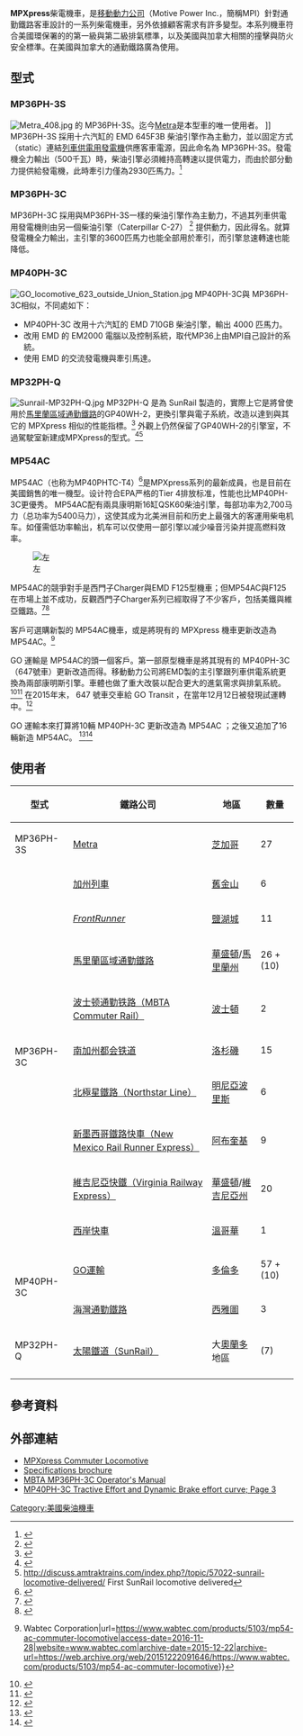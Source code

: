 {{鐵路車輛
|車輛名稱 = MPI MPXpress柴電機車
|公司色 = 
|圖像 = Trainroadrunner.jpg
|圖像說明 =  MP36PH-3C 在新墨西哥州
|輛數 = 
|編成 = 
|起動加速率 = 
|營運最高速度 = 
|設計最高速度 = {{convert|108|mph|km/h|abbr=on}}
|減速度（正常） = 
|減速度（緊急） =
|編成定員 = 
|載客量 = 
|編成長度 = 
|全長 = {{convert|68|ft|m|abbr=on}}
|全闊 = {{convert|10|ft|7.5|in|m|abbr=on}}
|全高 = {{convert|15|ft|6|in|m|abbr=on}}
|最大尺寸 = 
|編成重量 = 
|重量 = {{convert|285000|to|295000|lb|kg|abbr=on}}
|軌距 = {{RailGauge|ussg}}
|電化方式 = 
|輸出 = {{convert|3600|hp|kW|abbr=on}} (MP36PH-3S,3C)<br>{{convert|4000|hp|kW|abbr=on}} (MP40PH-3C)
|電動機輸出 = 
|編組輸出 = 
|齒輪比 = 
|驅動裝置 =
|控制裝置 = 
|制動方式 =
|保安裝置 = 
|製造商= Motive Power
|製造年份 = 2003年迄今
|備註 = 軸配置皆為Bo-Bo；牽引力：{{convert|88500|lbf|kN|abbr=on}} (起動時)<br>{{convert|78000|lbf|kN|abbr=on}} (連續出力)<br><ref>http://libraryarchives.metro.net/DPGTL/studies/2009-DMU-technology-investigation.pdf {{Wayback|url=http://libraryarchives.metro.net/DPGTL/studies/2009-DMU-technology-investigation.pdf |date=20201201015135 }} Page 16 of 30</ref>
}}
'''MPXpress'''柴電機車，是[[西屋制動公司|移動動力公司]]（Motive Power Inc.，簡稱MPI）針對通勤鐵路客車設計的一系列柴電機車，另外依據顧客需求有許多變型。本系列機車符合美國環保署的的第一級與第二級排氣標準，以及美國與加拿大相關的撞擊與防火安全標準。在美國與加拿大的通勤鐵路廣為使用。

==型式==

===MP36PH-3S===
[[File:Metra_408.jpg|thumb]] 的 MP36PH-3S。迄今[[Metra|Metra]]是本型車的唯一使用者。 ]]
MP36PH-3S 採用十六汽缸的 EMD 645F3B 柴油引擎作為主動力，並以固定方式（static）連結[[列车供电|列車供電用發電機]]供應客車電源，因此命名為 MP36PH-3S。發電機全力輸出（500千瓦）時，柴油引擎必須維持高轉速以提供電力，而由於部分動力提供給發電機，此時牽引力僅為2930匹馬力。<ref>{{cite web |url=http://www.ltk.com/projectexperiencedetails.aspx?SPN=LOCOMOTIVES |title=存档副本 |accessdate=2013-03-22 |deadurl=yes |archiveurl=https://www.webcitation.org/6SQFj36QF?url=http://www.ltk.com/projectexperiencedetails.aspx?SPN=LOCOMOTIVES |archivedate=2014-09-08 }}</ref>

===MP36PH-3C===
MP36PH-3C 採用與MP36PH-3S一樣的柴油引擎作為主動力，不過其列車供電用發電機則由另一個柴油引擎（Caterpillar C-27） <ref name="Bob Lex">{{cite journal|last=Lex|first=Robert|title=Northstar Commuter Rail MP36PH-3C Parts|journal=Parts List for MPXpress locomotives|date=29 September 2013|accessdate=7 October 2013}}</ref>  提供動力，因此得名。就算發電機全力輸出，主引擎的3600匹馬力也能全部用於牽引，而引擎怠速轉速也能降低。

===MP40PH-3C===
[[File:GO_locomotive_623_outside_Union_Station.jpg|thumb]] 
MP40PH-3C與 MP36PH-3C相似，不同處如下： 
* MP40PH-3C 改用十六汽缸的 EMD 710GB 柴油引擎，輸出 4000 匹馬力。
* 改用 EMD 的 EM2000 電腦以及控制系統，取代MP36上由MPI自己設計的系統。
* 使用 EMD 的交流發電機與牽引馬達。

===MP32PH-Q===
[[File:Sunrail-MP32PH-Q.jpg|thumb]]
MP32PH-Q 是為 SunRail 製造的，實際上它是將曾使用於[[馬里蘭區域通勤鐵路|馬里蘭區域通勤鐵路]]的GP40WH-2，更換引擎與電子系統，改造以達到與其它的 MPXpress 相似的性能指標。<ref>{{cite web|title=A very Colorful Line-up at Motive Power today|url=http://www.trainorders.com/discussion/read.php?1,3160771|accessdate=24 October 2013|archive-date=2017-11-15|archive-url=https://web.archive.org/web/20171115083521/https://www.trainorders.com/discussion/read.php?1,3160771|dead-url=no}}</ref> 外觀上仍然保留了GP40WH-2的引擎室，不過駕駛室新建成MPXpress的型式。<ref name=sunrail>{{cite web | url=http://trn.trains.com/en/Railroad%20News/News%20Wire/2011/09/SunRail%20Sound%20Transit%20order%20MotivePower%20locomotives.aspx | title=SunRail, Sound Transit order MotivePower locomotives | publisher=Trains Magazine | date=September 12, 2011 | accessdate=September 13, 2011 | archive-date=2012-09-20 | archive-url=https://web.archive.org/web/20120920014216/http://trn.trains.com/en/Railroad%20News/News%20Wire/2011/09/SunRail%20Sound%20Transit%20order%20MotivePower%20locomotives.aspx | dead-url=no }}</ref><ref>http://discuss.amtraktrains.com/index.php?/topic/57022-sunrail-locomotive-delivered/ {{Wayback|url=http://discuss.amtraktrains.com/index.php?%2Ftopic%2F57022-sunrail-locomotive-delivered%2F |date=20171114202424 }} First SunRail locomotive delivered</ref>

===MP54AC===
MP54AC（也称为MP40PHTC-T4）<ref>{{cite web|title=MotivePower Tier 4 diesel delivered to Go Transit|url=https://www.railjournal.com/index.php/locomotives/motivepower-tier-4-diesel-delivered-to-go-transit.html|access-date=16 March 2018|date=16 March 2018|publisher=International Railway Journal|archive-date=2018-03-17|archive-url=https://web.archive.org/web/20180317155140/http://www.railjournal.com/index.php/locomotives/motivepower-tier-4-diesel-delivered-to-go-transit.html}}</ref>是MPXpress系列的最新成員，也是目前在美國銷售的唯一機型。设计符合EPA严格的Tier 4排放标准，性能也比MP40PH-3C更優秀。 MP54AC配有兩具康明斯16缸QSK60柴油引擎，每部功率为2,700马力（总功率为5400马力），这使其成为北美洲目前和历史上最强大的客運用柴电机车。如僅需低功率輸出，机车可以仅使用一部引擎以减少噪音污染并提高燃料效率。

[[File:GO_Transit_MP54AC_647.jpg|左]]


MP54AC的競爭對手是西門子Charger與EMD F125型機車；但MP54AC與F125在市場上並不成功，反觀西門子Charger系列已經取得了不少客戶，包括美鐵與維亞鐵路。<ref>{{cite press release|url=https://media.amtrak.com/2018/12/amtrak-to-improve-national-network-with-new-locomotives/|title=Amtrak to Improve National Network with New Locomotives|date=December 21, 2018|publisher=Amtrak|access-date=2022-01-02|archive-date=2021-01-26|archive-url=https://web.archive.org/web/20210126125526/https://media.amtrak.com/2018/12/amtrak-to-improve-national-network-with-new-locomotives/}}</ref><ref>{{cite press release|url=https://www.siemens.com/ca/en/home/company/press/via.html|title=Siemens Canada secures major order with VIA Rail Canada for new fleet of passenger trains|publisher=Siemens Mobility|date=December 12, 2018}}</ref>

客戶可選購新製的 MP54AC機車，或是將現有的 MPXpress 機車更新改造為MP54AC。<ref>{{Cite web|title=MP54 AC Commuter Locomotive {{!}} Wabtec Corporation|url=https://www.wabtec.com/products/5103/mp54-ac-commuter-locomotive|access-date=2016-11-28|website=www.wabtec.com|archive-date=2015-12-22|archive-url=https://web.archive.org/web/20151222091646/https://www.wabtec.com/products/5103/mp54-ac-commuter-locomotive}}</ref>

GO 運輸是 MP54AC的頭一個客戶。第一部原型機車是將其現有的 MP40PH-3C （647號車）更新改造而得。移動動力公司將EMD製的主引擎跟列車供電系統更換為兩部康明斯引擎。車體也做了重大改裝以配合更大的進氣需求與排氣系統。<ref>{{cite web|title=MP54 AC COMMUTER LOCOMOTIVE|url=https://www.wabtec.com/products/5103/mp54-ac-commuter-locomotive|access-date=2015-12-16|publisher=Wabtec Corporation|archive-date=2015-12-22|archive-url=https://web.archive.org/web/20151222091646/https://www.wabtec.com/products/5103/mp54-ac-commuter-locomotive}}</ref><ref>{{cite web|title=MP54AC|url=https://www.wabtec.com/uploads/MP54_QuickSpec_B.pdf|publisher=Wabtec|archive-url=https://web.archive.org/web/20151217161709/https://www.wabtec.com/uploads/MP54_QuickSpec_B.pdf|archive-date=December 17, 2015}}</ref> 在2015年末， 647 號車交車給 GO Transit ，在當年12月12日被發現試運轉中。<ref>{{cite web|title=First MP54AC testing on GO Transit|url=http://www.railwayage.com/index.php/mechanical/locomotives/first-mp54ac-testing-on-go-transit.html?channel=35|access-date=2015-12-16|date=14 December 2015|publisher=Railway Age|archive-date=2015-12-22|archive-url=https://web.archive.org/web/20151222133716/http://www.railwayage.com/index.php/mechanical/locomotives/first-mp54ac-testing-on-go-transit.html?channel=35}}</ref>

GO 運輸本來打算將10輛 MP40PH-3C 更新改造為 MP54AC ；之後又追加了16輛新造 MP54AC。 <ref>{{cite web|title=Prototype MP54AC delivered to Metrolinx, GO Transit|url=https://www.railwayage.com/passenger/commuterregional/prototype-mp54ac-delivered-to-metrolinx-go-transit/?RAchannel=home|access-date=16 March 2018|date=2 March 2016|publisher=Railway Age|archive-date=2022-01-02|archive-url=https://web.archive.org/web/20220102163407/https://www.railwayage.com/passenger/commuterregional/prototype-mp54ac-delivered-to-metrolinx-go-transit/?RAchannel=home}}</ref><ref>{{Cite web|title=GO's MPI Series (MP40PH-3C and MP54AC) Locomotives (2007- ) - Transit Toronto - Content|url=https://transittoronto.ca/regional/2512.shtml|access-date=2022-01-02|archive-date=2022-01-02|archive-url=https://web.archive.org/web/20220102160258/https://transittoronto.ca/regional/2512.shtml}}</ref>

==使用者==
{| class="wikitable"
! 型式 || 鐵路公司 || 地區 || 數量
|-
! MP36PH-3S
| [[Metra|Metra]] || [[芝加哥|芝加哥]] || 27
|-
!rowspan="9" valign="top"| MP36PH-3C
| [[加州列車|加州列車]] || [[舊金山|舊金山]] || 6
|-
| ''[[FrontRunner|FrontRunner]]'' || [[鹽湖城|鹽湖城]] || 11
|-
|[[馬里蘭區域通勤鐵路|馬里蘭區域通勤鐵路]] || [[華盛頓|華盛頓]]/[[馬里蘭州|馬里蘭州]] || 26 + (10)
|-
| [[波士顿通勤铁路|波士顿通勤铁路（MBTA Commuter Rail）]] || [[波士頓|波士頓]] || 2
|-
| [[南加州都会铁道|南加州都会铁道]] || [[洛杉磯|洛杉磯]] || 15
|-
| [[北極星鐵路（Northstar_Line）|北極星鐵路（Northstar Line）]] || [[明尼亞波里斯|明尼亞波里斯]] || 6
|-
| [[新墨西哥鐵路快車（New_Mexico_Rail_Runner_Express）|新墨西哥鐵路快車（New Mexico Rail Runner Express）]] || [[阿布奎基|阿布奎基]] || 9
|-
| [[維吉尼亞快鐵（Virginia_Railway_Express）|維吉尼亞快鐵（Virginia Railway Express）]] || [[華盛頓|華盛頓]]/[[維吉尼亞州|維吉尼亞州]] || 20
|-
| [[西岸快車|西岸快車]] || [[溫哥華|溫哥華]] || 1
|-
!rowspan="2" valign="top"| MP40PH-3C
| [[GO運輸|GO運輸]] || [[多倫多|多倫多]] || 57 + (10)
|-
| [[海灣通勤鐵路|海灣通勤鐵路]] || [[西雅圖|西雅圖]] || 3
|-
!rowspan="1" valign="top"| MP32PH-Q
| [[太陽鐵道（SunRail）|太陽鐵道（SunRail）]] || 大[[奧蘭多|奧蘭多]]地區 || (7)
|-
|}

==參考資料==
{{reflist}}

==外部連結==
{{commons category|MPI MP36PH-3S locomotives}}
{{commons category|MPI MP36PH-3C locomotives}}
{{commons category|MPI MP40PH-3C locomotives}}
{{commons category|MPI MP32PH-Q locomotives}}
*[http://www.motivepower-wabtec.com/locomotives/commuter/mpxpress.php MPXpress Commuter Locomotive] {{Wayback|url=http://www.motivepower-wabtec.com/locomotives/commuter/mpxpress.php |date=20141012073104 }}
*[http://www.motivepower-wabtec.com/doc/MP_MPXpress.pdf Specifications brochure] {{Wayback|url=http://www.motivepower-wabtec.com/doc/MP_MPXpress.pdf |date=20140113191949 }}
*[https://web.archive.org/web/20140313001156/http://www.blet57.org/MP36.pdf MBTA MP36PH-3C Operator's Manual]
*[https://web.archive.org/web/20111226105132/http://stevemunro.ca/wp-content/uploads/2011/12/USRC-Track-Study_MainReport.pdf MP40PH-3C Tractive Effort and Dynamic Brake effort curve; Page 3]

[[Category:美國柴油機車|Category:美國柴油機車]]